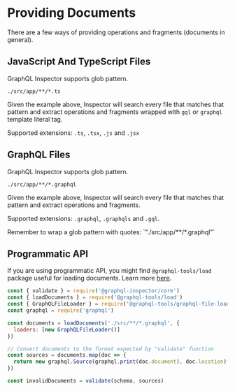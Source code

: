 
# Providing Documents

There are a few ways of providing operations and fragments (documents in general).

## JavaScript And TypeScript Files

GraphQL Inspector supports glob pattern.
```
./src/app/**/*.ts
```
Given the example above, Inspector will search every file that matches that pattern and extract operations and fragments wrapped with `gql` or `graphql` template literal tag.

Supported extensions: `.ts`, `.tsx`, `.js` and `.jsx`

## GraphQL Files

GraphQL Inspector supports glob pattern.
```
./src/app/**/*.graphql
```
Given the example above, Inspector will search every file that matches that pattern and extract operations and fragments.

Supported extensions: `.graphql`, `.graphqls` and `.gql`.

<Callout type="info">
Remember to wrap a glob pattern with quotes: `"./src/app/**/*.graphql"`
</Callout>

## Programmatic API

If you are using programmatic API, you might find `@graphql-tools/load` package useful for loading documents. Learn more [here](https://graphql-tools.com/docs/documents-loading).

```js
const { validate } = require('@graphql-inspector/core')
const { loadDocuments } = require('@graphql-tools/load')
const { GraphQLFileLoader } = require('@graphql-tools/graphql-file-loader')
const graphql = require('graphql')

const documents = loadDocuments('./src/**/*.graphql', {
  loaders: [new GraphQLFileLoader()]
})

// Convert documents to the format expected by "validate" function
const sources = documents.map(doc => {
  return new graphql.Source(graphql.print(doc.document), doc.location)
})

const invalidDocuments = validate(schema, sources)
```

